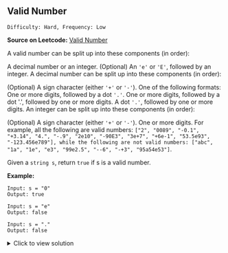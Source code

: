 ## Valid Number

`Difficulty: Hard, Frequency: Low`

**Source on Leetcode:** [Valid Number](https://leetcode.com/problems/valid-number/)

A valid number can be split up into these components (in order):

A decimal number or an integer.
(Optional) An `'e'` or `'E'`, followed by an integer.
A decimal number can be split up into these components (in order):

(Optional) A sign character (either `'+'` or `'-'`).
One of the following formats:
One or more digits, followed by a dot `'.'`.
One or more digits, followed by a dot '.', followed by one or more digits.
A dot `'.'`, followed by one or more digits.
An integer can be split up into these components (in order):

(Optional) A sign character (either `'+'` or `'-'`).
One or more digits.
For example, all the following are valid numbers: `["2", "0089", "-0.1", "+3.14", "4.", "-.9", "2e10", "-90E3", "3e+7", "+6e-1", "53.5e93", "-123.456e789"], while the following are not valid numbers: ["abc", "1a", "1e", "e3", "99e2.5", "--6", "-+3", "95a54e53"]`.

Given a `string s`, return `true` if s is a valid number.

**Example:**

```
Input: s = "0"
Output: true
```
```
Input: s = "e"
Output: false
```
```
Input: s = "."
Output: false
```

<details>
<summary>Click to view solution</summary>

```js
var isNumber = function(S) {
    let exp = false, sign = false, num = false, dec = false
    for (let c of S)
        if (c >= '0' && c <= '9') num = true     
        else if (c === 'e' || c === 'E')
            if (exp || !num) return false
            else exp = true, sign = false, num = false, dec = false
        else if (c === '+' || c === '-')
            if (sign || num || dec) return false
            else sign = true
        else if (c === '.')
            if (dec || exp) return false
            else dec = true
        else return false
    return num
};
```
**Time complexity:**

The time complexity of the code is `O(n)`, where `n` is the length of the input string `S`. This is because the code performs a single loop through the string `S`, performing a constant amount of work for each character in the string.
</details>